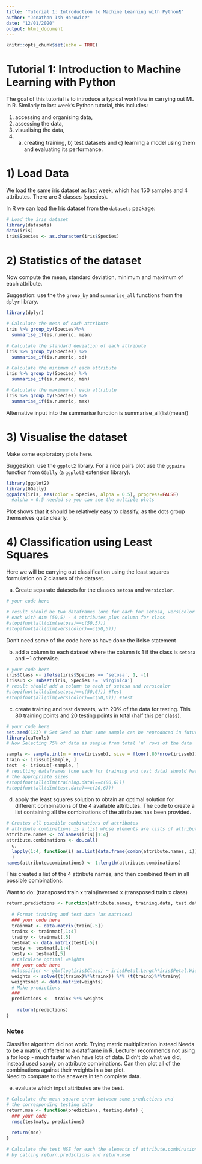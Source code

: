 ```yaml
---
title: 'Tutorial 1: Introduction to Machine Learning with Python¶'
author: "Jonathan Ish-Horowicz"
date: "12/01/2020"
output: html_document
---
```


```r
knitr::opts_chunk$set(echo = TRUE)
```

# Tutorial 1: Introduction to Machine Learning with Python

The goal of this tutorial is to introduce a typical workflow in carrying out ML in R.  Similarly to last week's Python tutorial, this includes:

1. accessing and organising data,
2. assessing the data,
3. visualising the data,
4.  a) creating training, b) test datasets and c) learning a model using them and evaluating its performance.

# 1) Load Data

We load the same iris dataset as last week, which has 150 samples and 4 attributes. There are 3 classes (species).

In R we can load the Iris dataset from the `datasets` package:

```r
# Load the iris dataset
library(datasets)
data(iris)
iris$Species <- as.character(iris$Species)
```

# 2) Statistics of the dataset

Now compute the mean, standard deviation, minimum and maximum of each attribute.

Suggestion: use the the `group_by` and `summarise_all` functions from the `dplyr` library.

```r
library(dplyr)

# Calculate the mean of each attribute
iris %>% group_by(Species)%>% 
  summarise_if(is.numeric, mean)

# Calculate the standard deviation of each attribute
iris %>% group_by(Species) %>% 
  summarise_if(is.numeric, sd)

# Calculate the minimum of each attribute
iris %>% group_by(Species) %>% 
  summarise_if(is.numeric, min)

# Calculate the maximum of each attribute
iris %>% group_by(Species) %>% 
  summarise_if(is.numeric, max)
```
Alternative input into the summarise function is summarise_all(list(mean))


# 3) Visualise the dataset

Make some exploratory plots here.

Suggestion: use the `ggplot2` library. For a nice pairs plot use the `ggpairs` function from `GGally` (a `ggplot2` extension library).

```r
library(ggplot2)
library(GGally)
ggpairs(iris, aes(color = Species, alpha = 0.5), progress=FALSE)
  #alpha = 0.5 needed so you can see the multiple plots
```
Plot shows that it should be relatively easy to classify, as the dots group themselves quite clearly.

# 4) Classification using Least Squares

Here we will be carrying out classification using the least squares formulation on 2 classes of the dataset.

a) Create separate datasets for the classes `setosa` and `versicolor`.

```r
# your code here

# result should be two dataframes (one for each for setosa, versicolor classes),
# each with dim (50,5) - 4 attributes plus column for class
#stopifnot(all(dim(setosa)==c(50,5)))
#stopifnot(all(dim(versicolor)==c(50,5)))
```
Don't need some of the code here as have done the ifelse statement

b) add a column to each dataset where the column is $1$ if the class is `setosa` and $-1$ otherwise.

```r
# your code here
iris$Class <- ifelse(iris$Species == 'setosa', 1, -1)
irissub <- subset(iris, Species != 'virginica')
# result should add a column to each of setosa and versicolor
#stopifnot(all(dim(setosa)==c(50,6))) #Test
#stopifnot(all(dim(versicolor)==c(50,6))) #Test
```


c) create training and test datasets, with 20% of the data for testing. This 80 training points and 20 testing points in total (half this per class).

```r
# your code here
set.seed(123) # Set Seed so that same sample can be reproduced in future also
library(caTools)
# Now Selecting 75% of data as sample from total 'n' rows of the data  

sample <- sample.int(n = nrow(irissub), size = floor(.80*nrow(irissub)), replace = F)
train <- irissub[sample, ]
test  <- irissub[-sample, ]
# resulting dataframes (one each for training and test data) should have
# the appropriate sizes
#stopifnot(all(dim(training.data)==c(80,6)))
#stopifnot(all(dim(test.data)==c(20,6)))
```

d) apply the least squares solution to obtain an optimal solution for different combinations of the 4 available attributes. The code to create a list containing all the combinations of the attributes has been provided.

```r
# Creates all possible combinations of attributes
# attribute.combinations is a list whose elements are lists of attributes
attribute.names <- colnames(iris)[1:4]
attribute.combinations <- do.call(
  c,
  lapply(1:4, function(i) as.list(data.frame(combn(attribute.names, i))))
  )
names(attribute.combinations) <- 1:length(attribute.combinations)
```
This created a list of the 4 attribute names, and then combined them in all possible combinations. 

Want to do:
(transposed train x train)inversed x (transposed train x class)
```r
return.predictions <- function(attribute.names, training.data, test.data) {
  
  # Format training and test data (as matrices)
  ### your code here
  trainmat <- data.matrix(train[-5])
  trainx <- trainmat[,1:4]
  trainy <- trainmat[,5]
  testmat <- data.matrix(test[-5])
  testy <- testmat[,1:4]
  testy <- testmat[,5]
  # Calculate optimal weights
  ### your code here
  #classifier <- glm(log(iris$Class) ~ iris$Petal.Length*iris$Petal.Width, family="binomial", data = iris)
  weights <- solve((t(trainx)%*%trainx)) %*% (t(trainx)%*%trainy)
  weightsmat <- data.matrix(weights)
  # Make predictions
  ###
  predictions <-  trainx %*% weights
  
    return(predictions)
}
```
### Notes
Classifier algorithm did not work. Trying matrix multiplication instead
Needs to be a matrix, different to a dataframe in R. 
Lecturer recommends not using a for loop - much faster when have lots of data.  Didn't do what we did, instead  used sapply on attribute combinations. Can then plot all of the combinations against their weights in a bar plot.  
Need to compare to the answers in teh complete data. 

e) evaluate which input attributes are the best.

```r
# Calculate the mean square error between some predictions and
# the corresponding testing data
return.mse <- function(predictions, testing.data) {
  ### your code 
  rmse(testmaty, predictions)
  
  return(mse)
}

# Calculate the test MSE for each the elements of attribute.combinations
# by calling return.predictions and return.mse



```